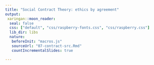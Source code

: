 ```yaml
---
title: "Social Contract Theory: ethics by agreement"
output:
 xaringan::moon_reader:
  seal: false
  css: ["default", "css/raspberry-fonts.css", "css/raspberry.css"]
  lib_dir: libs
  nature:
   beforeInit: "macros.js"
   sourceUrl: "07-contract-src.Rmd"
   countIncrementalSlides: true

---
```

